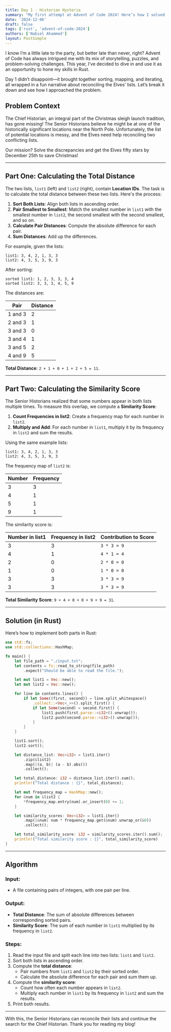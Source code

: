 ```yaml
---
title: Day 1 - Historian Hysteria
summary: "My first attempt at Advent of Code 2024! Here’s how I solved Day 1’s problem in Rust."
date: '2024-12-06'
draft: false
tags: ['rust', 'advent-of-code-2024']
authors: ['Nabiel Ahammed']
layout: PostSimple
---
```


I know I’m a little late to the party, but better late than never, right? Advent of Code has always intrigued me with its mix of storytelling, puzzles, and problem-solving challenges. This year, I’ve decided to dive in and use it as an opportunity to hone my skills in Rust.

Day 1 didn’t disappoint—it brought together sorting, mapping, and iterating, all wrapped in a fun narrative about reconciling the Elves’ lists. Let’s break it down and see how I approached the problem.

## Problem Context
The Chief Historian, an integral part of the Christmas sleigh launch tradition, has gone missing! 
The Senior Historians believe he might be at one of the historically significant locations near the North Pole. 
Unfortunately, the list of potential locations is messy, and the Elves need help reconciling two conflicting lists.

Our mission? Solve the discrepancies and get the Elves fifty stars by December 25th to save Christmas!

---

## Part One: Calculating the Total Distance

The two lists, `list1` (left) and `list2` (right), contain **Location IDs**. 
The task is to calculate the total distance between these two lists. Here's the process:

1. **Sort Both Lists**: Align both lists in ascending order.
2. **Pair Smallest to Smallest**: Match the smallest number in `list1` with the smallest number in `list2`, the second smallest with the second smallest, and so on.
3. **Calculate Pair Distances**: Compute the absolute difference for each pair.
4. **Sum Distances**: Add up the differences.

For example, given the lists:

```
list1: 3, 4, 2, 1, 3, 3
list2: 4, 3, 5, 3, 9, 3
```

After sorting:

```
sorted list1: 1, 2, 3, 3, 3, 4
sorted list2: 3, 3, 3, 4, 5, 9
```

The distances are:

| Pair       | Distance |
|------------|----------|
| 1 and 3    | 2        |
| 2 and 3    | 1        |
| 3 and 3    | 0        |
| 3 and 4    | 1        |
| 3 and 5    | 2        |
| 4 and 9    | 5        |

**Total Distance**: `2 + 1 + 0 + 1 + 2 + 5 = 11`.

---

## Part Two: Calculating the Similarity Score

The Senior Historians realized that some numbers appear in both lists multiple times. To measure this overlap, we compute a **Similarity Score**:

1. **Count Frequencies in list2**: Create a frequency map for each number in `list2`.
2. **Multiply and Add**: For each number in `list1`, multiply it by its frequency in `list2` and sum the results.

Using the same example lists:

```
list1: 3, 4, 2, 1, 3, 3
list2: 4, 3, 5, 3, 9, 3
```

The frequency map of `list2` is:

| Number | Frequency |
|--------|-----------|
| 3      | 3         |
| 4      | 1         |
| 5      | 1         |
| 9      | 1         |

The similarity score is:

| Number in list1 | Frequency in list2 | Contribution to Score |
|------------------|--------------------|------------------------|
| 3                | 3                  | `3 * 3 = 9`            |
| 4                | 1                  | `4 * 1 = 4`            |
| 2                | 0                  | `2 * 0 = 0`            |
| 1                | 0                  | `1 * 0 = 0`            |
| 3                | 3                  | `3 * 3 = 9`            |
| 3                | 3                  | `3 * 3 = 9`            |

**Total Similarity Score**: `9 + 4 + 0 + 0 + 9 + 9 = 31`.

---

## Solution (in Rust)

Here’s how to implement both parts in Rust:

```rust
use std::fs;
use std::collections::HashMap;

fn main() {
    let file_path = "./input.txt";
    let contents = fs::read_to_string(file_path)
        .expect("Should be able to read the file."); 

    let mut list1 = Vec::new();
    let mut list2 = Vec::new();

    for line in contents.lines() {
        if let Some((first, second)) = line.split_whitespace()
            .collect::<Vec<_>>().split_first() {
            if let Some(second) = second.first() {
                list1.push(first.parse::<i32>().unwrap());
                list2.push(second.parse::<i32>().unwrap());
            }
        }
    }

    list1.sort();
    list2.sort();

    let distance_list: Vec<i32> = list1.iter()
        .zip(&list2)
        .map(|(a, b)| (a - b).abs())
        .collect();

    let total_distance: i32 = distance_list.iter().sum();
    println!("Total distance : {}", total_distance);

    let mut frequency_map = HashMap::new();
    for &num in &list2 {
        *frequency_map.entry(num).or_insert(0) += 1;
    }

    let similarity_scores: Vec<i32> = list1.iter()
        .map(|&num| num * frequency_map.get(&num).unwrap_or(&0))
        .collect();

    let total_similarity_score: i32 = similarity_scores.iter().sum();
    println!("Total similarity score : {}", total_similarity_score)
}
```

---

## Algorithm

### Input:
- A file containing pairs of integers, with one pair per line.

### Output:
- **Total Distance**: The sum of absolute differences between corresponding sorted pairs.
- **Similarity Score**: The sum of each number in `list1` multiplied by its frequency in `list2`.

### Steps:
1. Read the input file and split each line into two lists: `list1` and `list2`.
2. Sort both lists in ascending order.
3. Compute the **total distance**:
    - Pair numbers from `list1` and `list2` by their sorted order.
    - Calculate the absolute difference for each pair and sum them up.
4. Compute the **similarity score**:
    - Count how often each number appears in `list2`.
    - Multiply each number in `list1` by its frequency in `list2` and sum the results.
5. Print both results.

---

With this, the Senior Historians can reconcile their lists and continue the search for the Chief Historian. Thank you for reading my blog!
